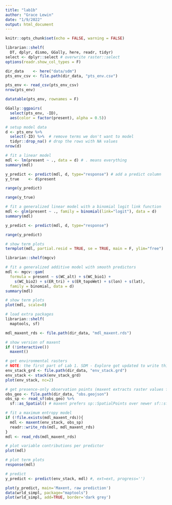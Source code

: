 ```yaml
---
title: "lab1b"
author: "Grace Lewin"
date: "1/9/2022"
output: html_document
---
```


```r
knitr::opts_chunk$set(echo = FALSE, warning = FALSE)
```

```r
librarian::shelf(
  DT, dplyr, dismo, GGally, here, readr, tidyr)
select <- dplyr::select # overwrite raster::select
options(readr.show_col_types = F)

dir_data    <- here("data/sdm")
pts_env_csv <- file.path(dir_data, "pts_env.csv")

pts_env <- read_csv(pts_env_csv)
nrow(pts_env)
```

```r
datatable(pts_env, rownames = F)
```

```r
GGally::ggpairs(
  select(pts_env, -ID),
  aes(color = factor(present), alpha = 0.5))
```


```r
# setup model data
d <- pts_env %>% 
  select(-ID) %>%  # remove terms we don't want to model
  tidyr::drop_na() # drop the rows with NA values
nrow(d)
```

```r
# fit a linear model
mdl <- lm(present ~ ., data = d) # . means everything
summary(mdl)
```


```r
y_predict <- predict(mdl, d, type="response") # add a predict column
y_true    <- d$present

range(y_predict)
```

```r
range(y_true)
```

```r
# fit a generalized linear model with a binomial logit link function
mdl <- glm(present ~ ., family = binomial(link="logit"), data = d)
summary(mdl)
```

```r
y_predict <- predict(mdl, d, type="response")

range(y_predict)
```

```r
# show term plots
termplot(mdl, partial.resid = TRUE, se = TRUE, main = F, ylim="free")
```



```r
librarian::shelf(mgcv)

# fit a generalized additive model with smooth predictors
mdl <- mgcv::gam(
  formula = present ~ s(WC_alt) + s(WC_bio1) + 
    s(WC_bio2) + s(ER_tri) + s(ER_topoWet) + s(lon) + s(lat), 
  family = binomial, data = d)
summary(mdl)
```

```r
# show term plots
plot(mdl, scale=0)
```


```r
# load extra packages
librarian::shelf(
  maptools, sf)

mdl_maxent_rds <- file.path(dir_data, "mdl_maxent.rds")

# show version of maxent
if (!interactive())
  maxent()
```

```r
# get environmental rasters
# NOTE: the first part of Lab 1. SDM - Explore got updated to write this clipped environmental raster stack
env_stack_grd <- file.path(dir_data, "env_stack.grd")
env_stack <- stack(env_stack_grd)
plot(env_stack, nc=2)
```

```r
# get presence-only observation points (maxent extracts raster values for you)
obs_geo <- file.path(dir_data, "obs.geojson")
obs_sp <- read_sf(obs_geo) %>% 
  sf::as_Spatial() # maxent prefers sp::SpatialPoints over newer sf::sf class

# fit a maximum entropy model
if (!file.exists(mdl_maxent_rds)){
  mdl <- maxent(env_stack, obs_sp)
  readr::write_rds(mdl, mdl_maxent_rds)
}
mdl <- read_rds(mdl_maxent_rds)

# plot variable contributions per predictor
plot(mdl)
```


```r
# plot term plots
response(mdl)
```

```r
# predict
y_predict <- predict(env_stack, mdl) #, ext=ext, progress='')

plot(y_predict, main='Maxent, raw prediction')
data(wrld_simpl, package="maptools")
plot(wrld_simpl, add=TRUE, border='dark grey')
```


